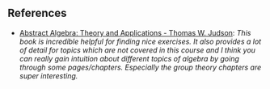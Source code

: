 


## References
- [Abstract Algebra: Theory and Applications - Thomas W. Judson](https://judsonbooks.org/aata-files/aata-20240706.pdf): *This book is incredible helpful for finding nice exercises. It also provides a lot of detail for topics which are not covered in this course and I think you can really gain intuition about different topics of algebra by going through some pages/chapters. Especially the group theory chapters are super interesting.*